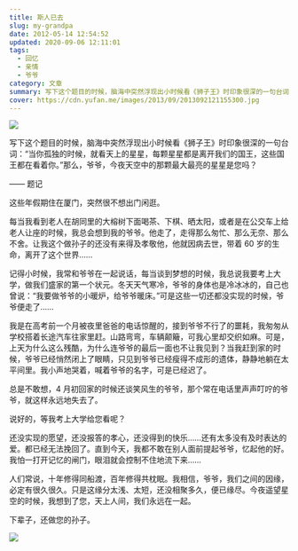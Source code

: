 ```yaml
---
title: 斯人已去
slug: my-grandpa
date: 2012-05-14 12:54:52
updated: 2020-09-06 12:11:01
tags:
  - 回忆
  - 亲情
  - 爷爷
category: 文章
summary: 写下这个题目的时候，脑海中突然浮现出小时候看《狮子王》时印象很深的一句台词：“当你孤独的时候，就看天上的星星，每颗星星都是离开我们的国王，这些国王都在看着你。”那么，爷爷，今夜天空中的那颗最大最亮的星星是您吗？
cover: https://cdn.yufan.me/images/2013/09/2013092121155300.jpg
---
```


![](https://cdn.yufan.me/images/2013/01/2013011017463500.jpg)

<MusicPlayer netease={27538413} />

写下这个题目的时候，脑海中突然浮现出小时候看《狮子王》时印象很深的一句台词：“当你孤独的时候，就看天上的星星，每颗星星都是离开我们的国王，这些国王都在看着你。”那么，爷爷，今夜天空中的那颗最大最亮的星星是您吗？

—— 题记

这些年假期住在厦门，突然很不想出门闲逛。

每当我看到老人在胡同里的大榕树下面喝茶、下棋、晒太阳，或者是在公交车上给老人让座的时候，我总会想到我的爷爷。他走了，走得那么匆忙、那么无奈、那么不舍。让我这个做孙子的还没有来得及孝敬他，他就因病去世，带着 60 岁的生命，离开了这个世界……

记得小时候，我常和爷爷在一起说话，每当谈到梦想的时候，我总说我要考上大学，做我们盛家的第一个状元。冬天天气寒冷，爷爷的身体也是冷冰冰的，自己也曾说：“我要做爷爷的小暖炉，给爷爷暖床。”可是这些一切还都没实现的时候，爷爷便走了……

我是在高考前一个月被夜里爸爸的电话惊醒的，接到爷爷不行了的噩耗，我匆匆从学校搭着长途汽车往家里赶。山路弯弯，车辆颠簸，可我心里却交织如麻。可是，上天为什么这么残酷，为什么连爷爷的最后一面也不让我见到？当我赶到家的时候，爷爷已经悄然闭上了眼睛，只见到爷爷已经瘦得不成形的遗体，静静地躺在太平间里。我小声地哭着，喊着爷爷的名字，可是已经迟了。

总是不敢想，4 月初回家的时候还谈笑风生的爷爷，那个常在电话里声声叮咛的爷爷，就这样永远地失去了。

说好的，等我考上大学给您看呢？

还没实现的愿望，还没报答的孝心，还没得到的快乐……还有太多没有及时表达的爱。都已经无法挽回了。直到今天，我都不敢在别人面前提起爷爷，忆起他的好。我怕一打开记忆的闸门，眼泪就会控制不住地流下来……

人们常说，十年修得同船渡，百年修得共枕眠。我相信，爷爷，我们之间的因缘，必定有很久很久。只是这缘分太浅、太短，还没相聚多久，便已缘尽。今夜遥望星空的时候，我想到了您，天上人间，我们永远在一起。

下辈子，还做您的孙子。

![](https://cdn.yufan.me/images/2013/01/2013010712171200.jpg)
